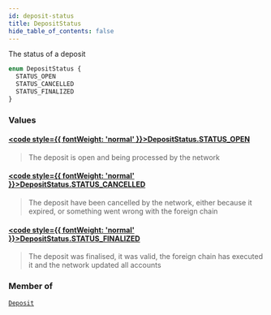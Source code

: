 ```yaml
---
id: deposit-status
title: DepositStatus
hide_table_of_contents: false
---
```








The status of a deposit

```graphql
enum DepositStatus {
  STATUS_OPEN
  STATUS_CANCELLED
  STATUS_FINALIZED
}
```


### Values

#### [<code style={{ fontWeight: 'normal' }}>DepositStatus.<b>STATUS_OPEN</b></code>](#) 
> The deposit is open and being processed by the network
> 

#### [<code style={{ fontWeight: 'normal' }}>DepositStatus.<b>STATUS_CANCELLED</b></code>](#) 
> The deposit have been cancelled by the network, either because it expired, or something went wrong with the foreign chain
> 

#### [<code style={{ fontWeight: 'normal' }}>DepositStatus.<b>STATUS_FINALIZED</b></code>](#) 
> The deposit was finalised, it was valid, the foreign chain has executed it and the network updated all accounts
> 



### Member of

[`Deposit`](/mainnet/api/graphql/objects/deposit)  <Badge class="secondary" text="object"/>



